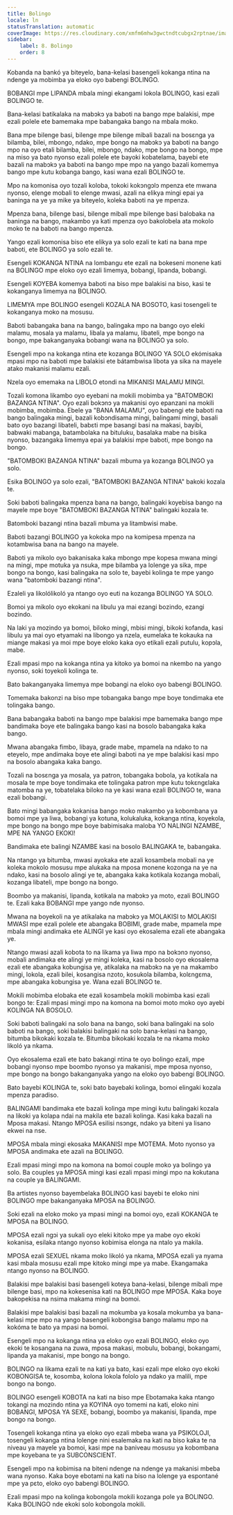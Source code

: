 ```yaml
---
title: Bolingo
locale: ln
statusTranslation: automatic
coverImage: https://res.cloudinary.com/xmfm6mhw3gwctndtcubgx2rptnae/image/upload/v1740337243/small_cover_educacion_fundamental_a051170f1c.webp
sidebar:
    label: 8. Bolingo
    order: 8
---
```

Kobanda na bankó ya biteyelo, bana-kelasi basengeli kokanga ntina na ndenge ya mobimba ya eloko oyo babengi BOLINGO.

BOBANGI mpe LIPANDA mbala mingi ekangami lokola BOLINGO, kasi ezali BOLINGO te.

Bana-kelasi batikalaka na mabɔkɔ ya baboti na bango mpe balakisi, mpe ezali polele ete bamemaka mpe babangaka bango na mbala moko.

Bana mpe bilenge basi, bilenge mpe bilenge mibali bazali na bosɛnga ya bilamba, bilei, mbongo, ndako, mpe bongo na mabɔkɔ ya baboti na bango mpo na oyo etali bilamba, bilei, mbongo, ndako, mpe bongo na bongo, mpe na miso ya bato nyonso ezali polele ete bayoki kobatelama, bayebi ete bazali na mabɔkɔ ya baboti na bango mpe mpo na yango bazali komemya bango mpe kutu kobanga bango, kasi wana ezali BOLINGO te.

Mpo na komonisa oyo tozali koloba, tokoki kokɔngɔlɔ mpenza ete mwana nyonso, elenge mobali to elenge mwasi, azali na elikya mingi epai ya baninga na ye ya mike ya biteyelo, koleka baboti na ye mpenza.

Mpenza bana, bilenge basi, bilenge mibali mpe bilenge basi balobaka na baninga na bango, makambo ya kati mpenza oyo bakolobela ata mokolo moko te na baboti na bango mpenza.

Yango ezali komonisa biso ete elikya ya solo ezali te kati na bana mpe baboti, ete BOLINGO ya solo ezali te.

Esengeli KOKANGA NTINA na lombangu ete ezali na bokeseni monene kati na BOLINGO mpe eloko oyo ezali limemya, bobangi, lipanda, bobangi.

Esengeli KOYEBA komemya baboti na biso mpe balakisi na biso, kasi te kokanganya limemya na BOLINGO.

LIMEMYA mpe BOLINGO esengeli KOZALA NA BOSOTO, kasi tosengeli te kokanganya moko na mosusu.

Baboti babangaka bana na bango, balingaka mpo na bango oyo eleki malamu, mosala ya malamu, libala ya malamu, libateli, mpe bongo na bongo, mpe bakanganyaka bobangi wana na BOLINGO ya solo.

Esengeli mpo na kokanga ntina ete kozanga BOLINGO YA SOLO ekómisaka mpasi mpo na baboti mpe balakisi ete bátambwisa libota ya sika na mayele atako makanisi malamu ezali.

Nzela oyo ememaka na LIBOLO etondi na MIKANISI MALAMU MINGI.

Tozali komona likambo oyo eyebani na mokili mobimba ya "BATOMBOKI BAZANGA NTINA". Oyo ezali bokɔnɔ ya makanisi oyo epanzani na mokili mobimba, mobimba. Ebele ya "BANA MALAMU", oyo babengi ete baboti na bango balingaka mingi, bazali kobɔndisama mingi, balingami mingi, basali bato oyo bazangi libateli, babɛti mpe basangi basi na makasi, bayibi, babwaki mabanga, batambolaka na bituluku, basalaka mabe na bisika nyonso, bazangaka limemya epai ya balakisi mpe baboti, mpe bongo na bongo.

"BATOMBOKI BAZANGA NTINA" bazali mbuma ya kozanga BOLINGO ya solo.

Esika BOLINGO ya solo ezali, "BATOMBOKI BAZANGA NTINA" bakoki kozala te.

Soki baboti balingaka mpenza bana na bango, balingaki koyebisa bango na mayele mpe boye "BATOMBOKI BAZANGA NTINA" balingaki kozala te.

Batomboki bazangi ntina bazali mbuma ya litambwisi mabe.

Baboti bazangi BOLINGO ya kokoka mpo na komipesa mpenza na kotambwisa bana na bango na mayele.

Baboti ya mikolo oyo bakanisaka kaka mbongo mpe kopesa mwana mingi na mingi, mpe motuka ya nsuka, mpe bilamba ya lolenge ya sika, mpe bongo na bongo, kasi balingaka na solo te, bayebi kolinga te mpe yango wana "batomboki bazangi ntina".

Ezaleli ya likolólikoló ya ntango oyo euti na kozanga BOLINGO YA SOLO.

Bomoi ya mikolo oyo ekokani na libulu ya mai ezangi bozindo, ezangi bozindo.

Na laki ya mozindo ya bomoi, biloko mingi, mbisi mingi, bikoki kofanda, kasi libulu ya mai oyo etyamaki na libongo ya nzela, eumelaka te kokauka na miange makasi ya moi mpe boye eloko kaka oyo etikali ezali putulu, kopɔla, mabe.

Ezali mpasi mpo na kokanga ntina ya kitoko ya bomoi na nkembo na yango nyonso, soki toyekoli kolinga te.

Bato bakanganyaka limemya mpe bobangi na eloko oyo babengi BOLINGO.

Tomemaka bakonzi na biso mpe tobangaka bango mpe boye tondimaka ete tolingaka bango.

Bana babangaka baboti na bango mpe balakisi mpe bamemaka bango mpe bandimaka boye ete balingaka bango kasi na bosolo babangaka kaka bango.

Mwana abangaka fimbo, libaya, grade mabe, mpamela na ndako to na eteyelo, mpe andimaka boye ete alingi baboti na ye mpe balakisi kasi mpo na bosolo abangaka kaka bango.

Tozali na bosɛnga ya mosala, ya patron, tobangaka bobola, ya kotikala na mosala te mpe boye tondimaka ete tolingaka patron mpe kutu tokɛngɛlaka matomba na ye, tobatelaka biloko na ye kasi wana ezali BOLINGO te, wana ezali bobangi.

Bato mingi babangaka kokanisa bango moko makambo ya kobombana ya bomoi mpe ya liwa, bobangi ya kotuna, kolukaluka, kokanga ntina, koyekola, mpe bongo na bongo mpe boye babimisaka maloba YO NALINGI NZAMBE, MPE NA YANGO EKOKI!

Bandimaka ete balingi NZAMBE kasi na bosolo BALINGAKA te, babangaka.

Na ntango ya bitumba, mwasi ayokaka ete azali kosambela mobali na ye koleka mokolo mosusu mpe alukaka na mposa monene kozonga na ye na ndako, kasi na bosolo alingi ye te, abangaka kaka kotikala kozanga mobali, kozanga libateli, mpe bongo na bongo.

Boombo ya makanisi, lipanda, kotikala na mabɔkɔ ya moto, ezali BOLINGO te. Ezali kaka BOBANGI mpe yango nde nyonso.

Mwana na boyekoli na ye atikalaka na mabɔkɔ ya MOLAKISI to MOLAKISI MWASI mpe ezali polele ete abangaka BOBIMI, grade mabe, mpamela mpe mbala mingi andimaka ete ALINGI ye kasi oyo ekosalema ezali ete abangaka ye.

Ntango mwasi azali kobota to na likama ya liwa mpo na bokɔnɔ nyonso, mobali andimaka ete alingi ye mingi koleka, kasi na bosolo oyo ekosalema ezali ete abangaka kobungisa ye, atikalaka na mabɔkɔ na ye na makambo mingi, lokola, ezali bilei, kosangisa nzoto, kosukola bilamba, kolɛngɛma, mpe abangaka kobungisa ye. Wana ezali BOLINGO te.

Mokili mobimba elobaka ete ezali kosambela mokili mobimba kasi ezali bongo te: Ezali mpasi mingi mpo na komona na bomoi moto moko oyo ayebi KOLINGA NA BOSOLO.

Soki baboti balingaki na solo bana na bango, soki bana balingaki na solo baboti na bango, soki balakisi balingaki na solo bana-kelasi na bango, bitumba bikokaki kozala te. Bitumba bikokaki kozala te na nkama moko likoló ya nkama.

Oyo ekosalema ezali ete bato bakangi ntina te oyo bolingo ezali, mpe bobangi nyonso mpe boombo nyonso ya makanisi, mpe mposa nyonso, mpe bongo na bongo bakanganyaka yango na eloko oyo babengi BOLINGO.

Bato bayebi KOLINGA te, soki bato bayebaki kolinga, bomoi elingaki kozala mpenza paradiso.

BALINGAMI bandimaka ete bazali kolinga mpe mingi kutu balingaki kozala na likoki ya kolapa ndai na makila ete bazali kolinga. Kasi kaka bazali na Mposa makasi. Ntango MPOSA esilisi nsɔngɛ, ndako ya biteni ya lisano ekwei na nse.

MPOSA mbala mingi ekosaka MAKANISI mpe MOTEMA. Moto nyonso ya MPOSA andimaka ete azali na BOLINGO.

Ezali mpasi mingi mpo na komona na bomoi couple moko ya bolingo ya solo. Ba couples ya MPOSA mingi kasi ezali mpasi mingi mpo na kokutana na couple ya BALINGAMI.

Ba artistes nyonso bayembelaka BOLINGO kasi bayebi te eloko nini BOLINGO mpe bakanganyaka MPOSA na BOLINGO.

Soki ezali na eloko moko ya mpasi mingi na bomoi oyo, ezali KOKANGA te MPOSA na BOLINGO.

MPOSA ezali ngɔi ya sukali oyo eleki kitoko mpe ya mabe oyo ekoki kokanisa, esilaka ntango nyonso kobimisa elonga na ntalo ya makila.

MPOSA ezali SEXUEL nkama moko likoló ya nkama, MPOSA ezali ya nyama kasi mbala mosusu ezali mpe kitoko mingi mpe ya mabe. Ekangamaka ntango nyonso na BOLINGO.

Balakisi mpe balakisi basi basengeli koteya bana-kelasi, bilenge mibali mpe bilenge basi, mpo na kokesenisa kati na BOLINGO mpe MPOSA. Kaka boye bakopekisa na nsima makama mingi na bomoi.

Balakisi mpe balakisi basi bazali na mokumba ya kosala mokumba ya bana-kelasi mpe mpo na yango basengeli kobongisa bango malamu mpo na kokóma te bato ya mpasi na bomoi.

Esengeli mpo na kokanga ntina ya eloko oyo ezali BOLINGO, eloko oyo ekoki te kosangana na zuwa, mposa makasi, mobulu, bobangi, bokangami, lipanda ya makanisi, mpe bongo na bongo.

BOLINGO na likama ezali te na kati ya bato, kasi ezali mpe eloko oyo ekoki KOBONGISA te, kosomba, kolona lokola fololo ya ndako ya malili, mpe bongo na bongo.

BOLINGO esengeli KOBOTA na kati na biso mpe Ebotamaka kaka ntango tokangi na mozindo ntina ya KOYINA oyo tomemi na kati, eloko nini BOBANGI, MPOSA YA SEXE, bobangi, boombo ya makanisi, lipanda, mpe bongo na bongo.

Tosengeli kokanga ntina ya eloko oyo ezali mbeba wana ya PSIKOLOJI, tosengeli kokanga ntina lolenge nini esalemaka na kati na biso kaka te na niveau ya mayele ya bomoi, kasi mpe na baniveau mosusu ya kobombana mpe koyebana te ya SUBCONSCIENT.

Esengeli mpo na kobimisa na biteni ndenge na ndenge ya makanisi mbeba wana nyonso. Kaka boye ebotami na kati na biso na lolenge ya espontané mpe ya pɛto, eloko oyo babengi BOLINGO.

Ezali mpasi mpo na kolinga kobongola mokili kozanga pole ya BOLINGO. Kaka BOLINGO nde ekoki solo kobongola mokili.

